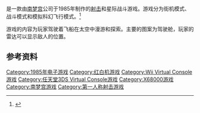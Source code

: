 {{NoteTA
| G1=Games
}}

{{vgname|星空战机|ja=スターラスター|en=Star Luster}}是一款由[[南梦宫|南梦宫]]公司于1985年制作的[[射击|射击]]和星际战斗游戏。游戏分为街机模式、战斗模式和模拟科幻飞行模式。<ref name="gamefaqs">{{cite web| url = http://www.gamefaqs.com/nes/578261-star-luster/data| title = Release information| publisher = [[GameFAQs|GameFAQs]]| date = | accessdate = 2015-07-09| archive-date = 2016-03-04| archive-url = https://web.archive.org/web/20160304211751/http://www.gamefaqs.com/nes/578261-star-luster/data| dead-url = no}}</ref>

游戏的内容为玩家驾驶着飞船在太空中漫游和探索。主要的图案为驾驶舱，玩家的雷达可以显示敌人的位置。

== 参考资料 ==
{{Reflist}}

{{DEFAULTSORT:Star Luster}}
[[Category:1985年电子游戏|Category:1985年电子游戏]]
[[Category:红白机游戏|Category:红白机游戏]]
[[Category:Wii_Virtual_Console游戏|Category:Wii Virtual Console游戏]]
[[Category:任天堂3DS_Virtual_Console游戏|Category:任天堂3DS Virtual Console游戏]]
[[Category:X68000游戏|Category:X68000游戏]]
[[Category:南梦宫游戏|Category:南梦宫游戏]]
[[Category:第一人称射击游戏|Category:第一人称射击游戏]]

{{NamcoBandai-stub}}
{{第一人称射击游戏小作品}}